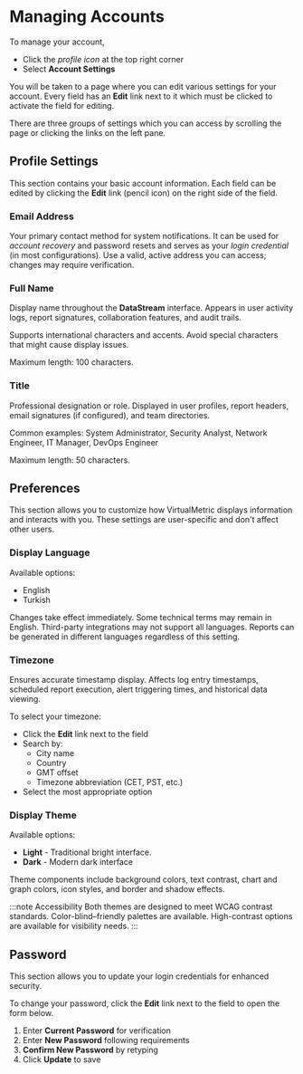 # Managing Accounts

To manage your account, 

- Click the _profile icon_ at the top right corner
- Select **Account Settings**

You will be taken to a page where you can edit various settings for your account. Every field has an **Edit** link next to it which must be clicked to activate the field for editing.

There are three groups of settings which you can access by scrolling the page or clicking the links on the left pane.

## Profile Settings

This section contains your basic account information. Each field can be edited by clicking the **Edit** link (pencil icon) on the right side of the field.

### Email Address

Your primary contact method for system notifications. It can be used for _account recovery_ and password resets and serves as your _login credential_ (in most configurations). Use a valid, active address you can access; changes may require verification.

<Include id="change-of-email" />

### Full Name

Display name throughout the **DataStream** interface. Appears in user activity logs, report signatures, collaboration features, and audit trails.

Supports international characters and accents. Avoid special characters that might cause display issues.

Maximum length: 100 characters. 

### Title

Professional designation or role. Displayed in user profiles, report headers, email signatures (if configured), and team directories.

Common examples: System Administrator, Security Analyst, Network Engineer, IT Manager, DevOps Engineer

Maximum length: 50 characters.

## Preferences

This section allows you to customize how VirtualMetric displays information and interacts with you. These settings are user-specific and don't affect other users.

### Display Language

Available options:

- English
- Turkish

Changes take effect immediately. Some technical terms may remain in English. Third-party integrations may not support all languages. Reports can be generated in different languages regardless of this setting.

<Include id="regional-settings" />

### Timezone

Ensures accurate timestamp display. Affects log entry timestamps, scheduled report execution, alert triggering times, and historical data viewing.

To select your timezone:

- Click the **Edit** link next to the field
- Search by:
   - City name
   - Country
   - GMT offset
   - Timezone abbreviation (CET, PST, etc.)
- Select the most appropriate option

<Include id="timezone-settings" />

### Display Theme

Available options:

- **Light** - Traditional bright interface.
- **Dark** - Modern dark interface

Theme components include background colors, text contrast, chart and graph colors, icon styles, and border and shadow effects.

:::note Accessibility
Both themes are designed to meet WCAG contrast standards. Color-blind–friendly palettes are available. High-contrast options are available for visibility needs.
:::

## Password

This section allows you to update your login credentials for enhanced security.

To change your password, click the **Edit** link next to the field to open the form below.

1. Enter **Current Password** for verification
2. Enter **New Password** following requirements
3. **Confirm New Password** by retyping
4. Click **Update** to save
